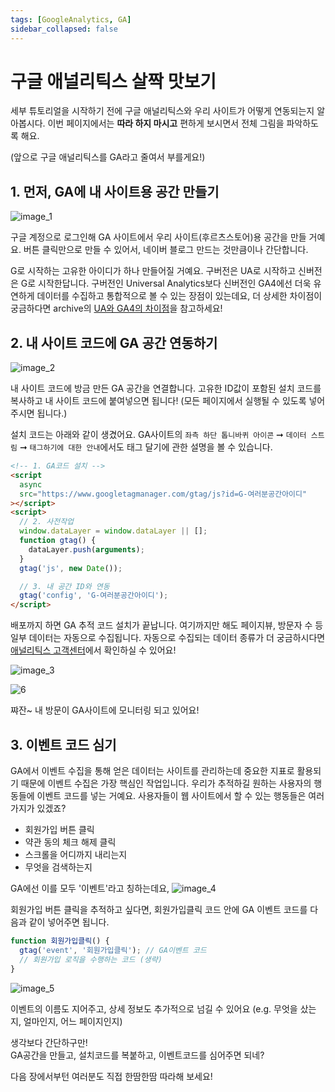 ```yaml
---
tags: [GoogleAnalytics, GA]
sidebar_collapsed: false
---
```



# 구글 애널리틱스 살짝 맛보기

세부 튜토리얼을 시작하기 전에 구글 애널리틱스와 우리 사이트가 어떻게 연동되는지 알아봅시다.
이번 페이지에서는 **따라 하지 마시고** 편하게 보시면서 전체 그림을 파악하도록 해요.

(앞으로 구글 애널리틱스를 GA라고 줄여서 부를게요!)

## 1. 먼저, GA에 내 사이트용 공간 만들기

![image_1](https://user-images.githubusercontent.com/53820773/141802530-f566b46a-b4e0-4bba-a5af-24b3d3480551.png)

구글 계정으로 로그인해 GA 사이트에서 우리 사이트(후르츠스토어)용 공간을 만들 거예요.
버튼 클릭만으로 만들 수 있어서, 네이버 블로그 만드는 것만큼이나 간단합니다.

G로 시작하는 고유한 아이디가 하나 만들어질 거예요. 구버전은 UA로 시작하고 신버전은 G로 시작한답니다. 구버전인 Universal Analytics보다 신버전인 GA4에선 더욱 유연하게 데이터를 수집하고 통합적으로 볼 수 있는 장점이 있는데요, 더 상세한 차이점이 궁금하다면 archive의 [UA와 GA4의 차이점](https://everyanalytics.github.io/web-analytics-handbook/docs/handbook/archive/Google-Analytics/Basics/what-is-the-difference-between-ua-and-ga4)을 참고하세요!

## 2. 내 사이트 코드에 GA 공간 연동하기

![image_2](https://user-images.githubusercontent.com/53820773/141802533-2b6e895f-9f8f-4e32-a705-5acc0b3926ca.png)

내 사이트 코드에 방금 만든 GA 공간을 연결합니다. 고유한 ID값이 포함된 설치 코드를 복사하고 내 사이트 코드에 붙여넣으면 됩니다!
(모든 페이지에서 실행될 수 있도록 넣어주시면 됩니다.)

설치 코드는 아래와 같이 생겼어요. GA사이트의 `좌측 하단 톱니바퀴 아이콘` ➞ `데이터 스트림` ➞ `태그하기에 대한 안내`에서도 태그 달기에 관한 설명을 볼 수 있습니다.

```html
<!-- 1. GA코드 설치 -->
<script
  async
  src="https://www.googletagmanager.com/gtag/js?id=G-여러분공간아이디"
></script>
<script>
  // 2. 사전작업
  window.dataLayer = window.dataLayer || [];
  function gtag() {
    dataLayer.push(arguments);
  }
  gtag('js', new Date());

  // 3. 내 공간 ID와 연동
  gtag('config', 'G-여러분공간아이디');
</script>
```

배포까지 하면 GA 추적 코드 설치가 끝납니다. 여기까지만 해도 페이지뷰, 방문자 수 등 일부 데이터는 자동으로 수집됩니다. 자동으로 수집되는 데이터 종류가 더 궁금하시다면 [애널리틱스 고객센터](https://support.google.com/analytics/answer/9234069?hl=ko&ref_topic=9756175)에서 확인하실 수 있어요!

![image_3](https://user-images.githubusercontent.com/53820773/141802537-f27263ed-a790-4c7a-911c-d3fc9b22e463.png)

![6](https://user-images.githubusercontent.com/3839771/141500520-d0299899-38e5-4c08-b0a2-4c08f36f9505.png)

쨔잔~ 내 방문이 GA사이트에 모니터링 되고 있어요!

## 3. 이벤트 코드 심기

GA에서 이벤트 수집을 통해 얻은 데이터는 사이트를 관리하는데 중요한 지표로 활용되기 때문에
이벤트 수집은 가장 핵심인 작업입니다. 우리가 추적하길 원하는 사용자의 행동들에 이벤트 코드를 넣는 거예요.
사용자들이 웹 사이트에서 할 수 있는 행동들은 여러 가지가 있겠죠?

- 회원가입 버튼 클릭
- 약관 동의 체크 해제 클릭
- 스크롤을 어디까지 내리는지
- 무엇을 검색하는지

GA에선 이를 모두 '이벤트'라고 칭하는데요,
![image_4](https://user-images.githubusercontent.com/53820773/141802542-31a3e2cf-5807-422c-a695-93a60f673530.png)

회원가입 버튼 클릭을 추적하고 싶다면, 회원가입클릭 코드 안에 GA 이벤트 코드를 다음과 같이 넣어주면 됩니다.

```js
function 회원가입클릭() {
  gtag('event', '회원가입클릭'); // GA이벤트 코드
  // 회원가입 로직을 수행하는 코드 (생략)
}
```

![image_5](https://user-images.githubusercontent.com/53820773/141802545-f82481d7-7ac8-42a5-9202-73c560d18c78.png)

이벤트의 이름도 지어주고, 상세 정보도 추가적으로 넘길 수 있어요 (e.g. 무엇을 샀는지, 얼마인지, 어느 페이지인지)

<ChatBox avatar="raccoon-dizzy">
  생각보다 간단하구만!
  <br /> GA공간을 만들고, 설치코드를 복붙하고, 이벤트코드를 심어주면 되네?
</ChatBox>

다음 장에서부턴 여러분도 직접 한땀한땀 따라해 보세요!
